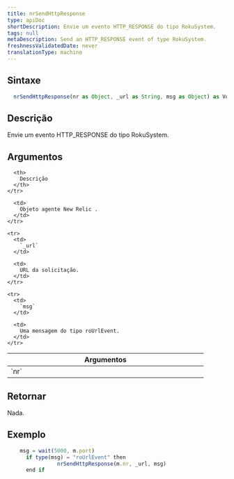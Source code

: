 ```yaml
---
title: nrSendHttpResponse
type: apiDoc
shortDescription: Envie um evento HTTP_RESPONSE do tipo RokuSystem.
tags: null
metaDescription: Send an HTTP_RESPONSE event of type RokuSystem.
freshnessValidatedDate: never
translationType: machine
---
```


## Sintaxe

```js
  nrSendHttpResponse(nr as Object, _url as String, msg as Object) as Void
```

## Descrição

Envie um evento HTTP\_RESPONSE do tipo RokuSystem.

## Argumentos

<table>
  <thead>
    <tr>
      <th width="25%">
        Argumentos
      </th>

      <th>
        Descrição
      </th>
    </tr>
  </thead>

  <tbody>
    <tr>
      <td>
        `nr`
      </td>

      <td>
        Objeto agente New Relic .
      </td>
    </tr>

    <tr>
      <td>
        `_url`
      </td>

      <td>
        URL da solicitação.
      </td>
    </tr>

    <tr>
      <td>
        `msg`
      </td>

      <td>
        Uma mensagem do tipo roUrlEvent.
      </td>
    </tr>
  </tbody>
</table>

## Retornar

Nada.

## Exemplo

```js
  	msg = wait(5000, m.port)
	  if type(msg) = "roUrlEvent" then
		        nrSendHttpResponse(m.nr, _url, msg)
	  end if
```